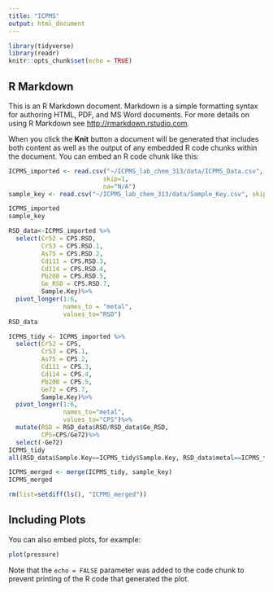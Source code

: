 ```yaml
---
title: "ICPMS"
output: html_document
---
```


```r
library(tidyverse)
library(readr)
knitr::opts_chunk$set(echo = TRUE)
```

## R Markdown

This is an R Markdown document. Markdown is a simple formatting syntax for authoring HTML, PDF, and MS Word documents. For more details on using R Markdown see <http://rmarkdown.rstudio.com>.

When you click the **Knit** button a document will be generated that includes both content as well as the output of any embedded R code chunks within the document. You can embed an R code chunk like this:

```r
ICPMS_imported <- read.csv("~/ICPMS_lab_chem_313/data/ICPMS_Data.csv",
                          skip=1,
                          na="N/A")
sample_key <- read.csv("~/ICPMS_lab_chem_313/data/Sample_Key.csv", skip=0)

ICPMS_imported
sample_key

RSD_data<-ICPMS_imported %>%
  select(Cr52 = CPS.RSD,
         Cr53 = CPS.RSD.1,
         As75 = CPS.RSD.2,
         Cd111 = CPS.RSD.3,
         Cd114 = CPS.RSD.4,
         Pb208 = CPS.RSD.5,
         Ge_RSD = CPS.RSD.7,
         Sample.Key)%>%
  pivot_longer(1:6,
               names_to = "metal",
               values_to="RSD")
RSD_data
```

```r
ICPMS_tidy <- ICPMS_imported %>%
  select(Cr52 = CPS,
         Cr53 = CPS.1,
         As75 = CPS.2,
         Cd111 = CPS.3,
         Cd114 = CPS.4,
         Pb208 = CPS.5,
         Ge72 = CPS.7,
         Sample.Key)%>%
  pivot_longer(1:6,
               names_to="metal",
               values_to="CPS")%>%
  mutate(RSD = RSD_data$RSD/RSD_data$Ge_RSD,
         CPS=CPS/Ge72)%>%
  select(-Ge72)
ICPMS_tidy
all(RSD_data$Sample.Key==ICPMS_tidy$Sample.Key, RSD_data$metal==ICPMS_tidy$metal)
```
```r
ICPMS_merged <- merge(ICPMS_tidy, sample_key)
ICPMS_merged
```
```r
rm(list=setdiff(ls(), "ICPMS_merged"))
```
## Including Plots

You can also embed plots, for example:

```r
plot(pressure)
```

Note that the `echo = FALSE` parameter was added to the code chunk to prevent printing of the R code that generated the plot.
